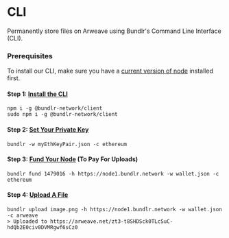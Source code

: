 
# CLI

Permanently store files on Arweave using Bundlr's Command Line Interface (CLI).

### Prerequisites

To install our CLI, make sure you have a [current version of node](https://nodejs.org/en) installed first.

#### Step 1: [Install the CLI](/developer-docs/cli/installation)

```console
npm i -g @bundlr-network/client
sudo npm i -g @bundlr-network/client
```

#### Step 2: [Set Your Private Key](/developer-docs/cli/setting-private-key)

```console
bundlr -w myEthKeyPair.json -c ethereum
```

#### Step 3: [Fund Your Node](/developer-docs/cli/funding-a-node) (To Pay For Uploads)

```console
bundlr fund 1479016 -h https://node1.bundlr.network -w wallet.json -c ethereum
```

#### Step 4: [Upload A File](/developer-docs/cli/uploading-a-file)

```console
bundlr upload image.png -h https://node1.bundlr.network -w wallet.json -c arweave
> Uploaded to https://arweave.net/zt3-t8SHDSck0TLcSuC-hdQb2E0civ0DVMRgwf6sCz0
```
